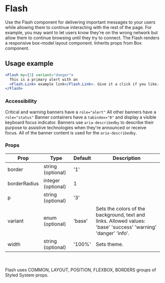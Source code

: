 # Flash

Use the Flash component for delivering important messages to your users while allowing them to continue interacting with the rest of the page. For example, you may want to let users know they're on the wrong network but allow them to continue browsing until they try to connect. The Flash renders a responsive box-model layout component. Inherits props from Box component.


## Usage example

```jsx live
<Flash my={3} variant="danger">
  This is a primary alert with an
  <Flash.Link> example link</Flash.Link>. Give it a click if you like.
</Flash>
```
### Accessibility

Critical and warning banners have a `role="alert"`
All other banners have a `role="status"`
Banner containers have a `tabindex="0"` and display a visible keyboard focus indicator.
Banners use `aria-describedby` to describe their purpose to assistive technologies when they're announced or receive focus. All of the banner content is used for the `aria-describedby`.

### Props


<Table>
  <thead>
  <tr>
    <th>Prop</th>
    <th>Type</th>
    <th>Default</th>
    <th>Description</th>
  </tr>
  </thead>
  <tbody>
  <tr><td>border</td><td>string (optional)</td><td>'1'</td><td></td></tr>
  <tr><td>borderRadius</td><td>integer (optional)</td><td>1</td><td></td></tr>
  <tr><td>p</td><td>string (optional)</td><td>'3'</td><td></td></tr>
  <tr><td>variant</td><td>enum (optional)</td><td>'base'</td><td>Sets the colors of the background, text and links. Allowed values: 'base' 'success' 'warning' 'danger' 'info'.</td></tr>
  <tr><td>width</td><td>string (optional)</td><td>'100%'</td><td>Sets theme.</td></tr>
    </tbody>
    </Table>

<br></br>Flash uses COMMON, LAYOUT, POSITION, FLEXBOX, BORDERS groups of Styled System props.

